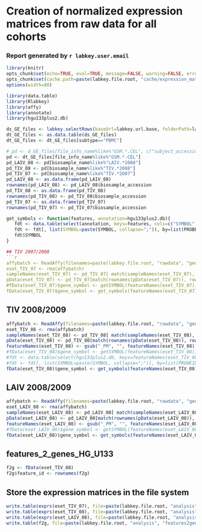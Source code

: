 # Creation of normalized expression matrices from raw data for all cohorts

### Report generated by `r labkey.user.email`

```r
library(knitr)
opts_chunk$set(echo=TRUE, eval=TRUE, message=FALSE, warning=FALSE, error=TRUE, dev="png", fig.width=6, fig.height=5, dpi=100, autodep=FALSE)
opts_chunk$set(cache.path=paste(labkey.file.root, "cache/expression_matrix_creation/", sep="/"), cache=TRUE)
options(width=80)
```

```r
library(data.table)
library(Rlabkey)
library(affy)
library(annotate)
library(hgu133plus2.db)
```

```r
ds_GE_files <- labkey.selectRows(baseUrl=labkey.url.base, folderPath=labkey.url.path, schemaName="study", queryName="gene_expression_files", colNameOpt='rname')
dt_GE_files <- as.data.table(ds_GE_files)
dt_GE_files <- dt_GE_files[subtype=="PBMC"]
```

```r
# pd <- d_GE_files[file_info_name%like%"GSM.*.CEL", c("subject_accession", "study_time_collected", "biosample_accession", "file_info_name", "reagent_accession", "biosample_name"),with=FALSE]
pd <- dt_GE_files[file_info_name%like%"GSM.*.CEL"]
pd_LAIV_08 <- pd[biosample_name%like%"LAIV.*2008"]
pd_TIV_08 <- pd[biosample_name%like%"TIV.*2008"]
pd_TIV_07 <- pd[biosample_name%like%"TIV.*2007"]
pd_LAIV_08 <- as.data.frame(pd_LAIV_08)
rownames(pd_LAIV_08) <- pd_LAIV_08$biosample_accession
pd_TIV_08 <- as.data.frame(pd_TIV_08)
rownames(pd_TIV_08) <- pd_TIV_08$biosample_accession
pd_TIV_07 <- as.data.frame(pd_TIV_07)
rownames(pd_TIV_07) <- pd_TIV_07$biosample_accession
```

```r
get_symbols <- function(features, annotation=hgu133plus2.db){
   fdt <- data.table(select(annotation, keys=features, cols=c("SYMBOL","GENENAME"), keytype="PROBEID"))
   fdt <- fdt[, list(SYMBOL=paste(SYMBOL, collapse=";")), by=list(PROBEID)]
   fdt$SYMBOL
}

## TIV 2007/2008
```r
affybatch <- ReadAffy(filenames=paste(labkey.file.root, "rawdata", "gene_expression", pd_TIV_07$file_info_name, sep="/"))
eset_TIV_07 <- rma(affybatch)
sampleNames(eset_TIV_07) <- pd_TIV_07[ match(sampleNames(eset_TIV_07), pd_TIV_07$file_info_name), "biosample_accession"]
pData(eset_TIV_07) <- pd_TIV_07[match(rownames(pData(eset_TIV_07)), rownames(pd_TIV_07)),]
#fData(eset_TIV_07)$gene_symbol <- getSYMBOL(featureNames(eset_TIV_07), affybatch@annotation)
fData(eset_TIV_07)$gene_symbol <- get_symbols(featureNames(eset_TIV_07)) 
```

## TIV 2008/2009
```r
affybatch <- ReadAffy(filenames=paste(labkey.file.root, "rawdata", "gene_expression", pd_TIV_08$file_info_name, sep="/"))
eset_TIV_08 <- rma(affybatch)
sampleNames(eset_TIV_08) <- pd_TIV_08[ match(sampleNames(eset_TIV_08), pd_TIV_08$file_info_name), "biosample_accession"]
pData(eset_TIV_08) <- pd_TIV_08[match(rownames(pData(eset_TIV_08)), rownames(pd_TIV_08)),]
featureNames(eset_TIV_08) <- gsub("_PM", "", featureNames(eset_TIV_08))
#fData(eset_TIV_08)$gene_symbol <- getSYMBOL(featureNames(eset_TIV_08), "hgu133plus2")
#fdt <- data.table(select(hgu133plus2.db, keys=featureNames(eset_TIV_08), cols=c("SYMBOL","GENENAME"), keytype="PROBEID"))
#fdt <- fdt[, list(SYMBOL=paste(SYMBOL, collapse=";")), by=list(PROBEID)]
fData(eset_TIV_08)$gene_symbol <- get_symbols(featureNames(eset_TIV_08))
```

## LAIV 2008/2009
```r
affybatch <- ReadAffy(filenames=paste(labkey.file.root, "rawdata", "gene_expression", pd_LAIV_08$file_info_name, sep="/"))
eset_LAIV_08 <- rma(affybatch)
sampleNames(eset_LAIV_08) <- pd_LAIV_08[ match(sampleNames(eset_LAIV_08), pd_LAIV_08$file_info_name), "biosample_accession"]
pData(eset_LAIV_08) <- pd_LAIV_08[match(rownames(pData(eset_LAIV_08)), rownames(pd_LAIV_08)),]
featureNames(eset_LAIV_08) <- gsub("_PM", "", featureNames(eset_LAIV_08))
#fData(eset_LAIV_08)$gene_symbol <- getSYMBOL(featureNames(eset_LAIV_08), "hgu133plus2")                      
fData(eset_LAIV_08)$gene_symbol <- get_symbols(featureNames(eset_LAIV_08))
```

## features_2_genes_HG_U133
```r
f2g <- fData(eset_TIV_08)
f2g$feature_id <- rownames(f2g)
```

## Store the expression matrices in the file system
```r
write.table(exprs(eset_TIV_07), file=paste(labkey.file.root, "analysis", "exprs_matrices", "exprs_matrix_TIV_0708.tsv", sep="/"), sep="\t", quote=FALSE)
write.table(exprs(eset_TIV_08), file=paste(labkey.file.root, "analysis", "exprs_matrices", "exprs_matrix_TIV_0809.tsv", sep="/"), sep="\t", quote=FALSE)
write.table(exprs(eset_LAIV_08), file=paste(labkey.file.root, "analysis", "exprs_matrices", "exprs_matrix_LAIV_0809.tsv", sep="/"), sep="\t", quote=FALSE)
write.table(f2g, file=paste(labkey.file.root, "analysis", "features2genes", "features_2_genes_HG_U133.tsv", sep="/"), sep="\t", quote=FALSE)
```
